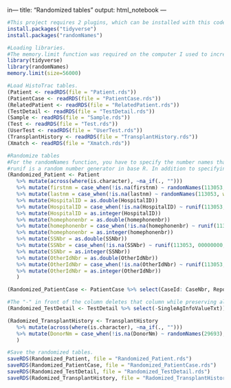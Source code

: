 in---
title: "Randomized tables"
output: html_notebook
---
```{r}
#This project requires 2 plugins, which can be installed with this code:
install.packages("tidyverse")
install.packages("randomNames")
```

```{r}
#Loading libraries. 
#The memory.limit function was required on the computer I used to increase the memory size so that large tables could be loaded. It may not be needed in all cases.
library(tidyverse)
library(randomNames)
memory.limit(size=56000)
```

```{r}
#Load HistoTrac tables.
(Patient <- readRDS(file = "Patient.rds"))
(PatientCase <- readRDS(file = "PatientCase.rds"))
(RelatedPatient <- readRDS(file = "RelatedPatient.rds"))
(TestDetail <- readRDS(file = "TestDetail.rds"))
(Sample <- readRDS(file = "Sample.rds"))
(Test <- readRDS(file = "Test.rds"))
(UserTest <- readRDS(file = "UserTest.rds"))
(TransplantHistory <- readRDS(file = "TransplantHistory.rds"))
(Xmatch <- readRDS(file = "Xmatch.rds"))
```

```{r}
#Randomize tables
#For the randomNames function, you have to specify the number names that will be generated, which has to be equal to the number of rows in the table.
#runif is a random number generator in base R. In addition to specifying the number of values (equal to the number of rows), you also have to specify the range of numbers for the random number. 
(Randomized_Patient <- Patient 
   %>% mutate(across(where(is.character), ~na_if(., ""))) 
   %>% mutate(firstnm = case_when(!is.na(firstnm) ~ randomNames(113053, which.names="first"), TRUE ~ NA_character_))
   %>% mutate(lastnm = case_when(!is.na(lastnm) ~ randomNames(113053, which.names="last"), TRUE ~ NA_character_))
   %>% mutate(HospitalID = as.double(HospitalID))
   %>% mutate(HospitalID = case_when(!is.na(HospitalID) ~ runif(113053, 000000000, 999999999)))
   %>% mutate(HospitalID = as.integer(HospitalID))
   %>% mutate(homephonenbr = as.double(homephonenbr))
   %>% mutate(homephonenbr = case_when(!is.na(homephonenbr) ~ runif(113053, 0000000000, 9999999999)))
   %>% mutate(homephonenbr = as.integer(homephonenbr))
   %>% mutate(SSNbr = as.double(SSNbr))
   %>% mutate(SSNbr = case_when(!is.na(SSNbr) ~ runif(113053, 00000000, 99999999)))
   %>% mutate(SSNbr = as.integer(SSNbr))
   %>% mutate(OtherIdNbr = as.double(OtherIdNbr))
   %>% mutate(OtherIdNbr = case_when(!is.na(OtherIdNbr) ~ runif(113053, 00000000, 99999999)))
   %>% mutate(OtherIdNbr = as.integer(OtherIdNbr))
   )

(Randomized_PatientCase <- PatientCase %>% select(CaseId: CaseNbr, ReportNotesTxt:NomenclatureUpgradeInd))

#The "-" in front of the column deletes that column while preserving all other columns in the table.
(Randomized_TestDetail <- TestDetail %>% select(-SingleAgInfoValueTxt))

(Radomized_TransplantHistory <- TransplantHistory
   %>% mutate(across(where(is.character), ~na_if(., ""))) 
   %>% mutate(DonorNm = case_when(!is.na(DonorNm) ~ randomNames(29693), TRUE ~ NA_character_))
   )
```

```{r}
#Save the randomized tables.
saveRDS(Randomized_Patient, file = "Randomized_Patient.rds")
saveRDS(Randomized_PatientCase, file = "Randomized_PatientCase.rds")
saveRDS(Randomized_TestDetail, file = "Randomized_TestDetail.rds")
saveRDS(Radomized_TransplantHistory, file = "Radomized_TransplantHistory.rds")
```

